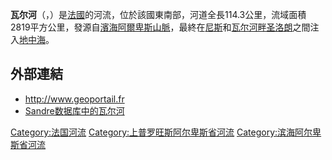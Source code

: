 {{noteTA
|G1=法国地名
|G2=单位
}}
{{Infobox river
| name                = 瓦尔河
| native_name         = Var
| image               = Vallée du Var à Nice.jpg
| image_size          = 
| image_caption       = 流经[[尼斯|尼斯]]和[[瓦尔河畔圣洛朗|瓦尔河畔圣洛朗]]的瓦尔河
| map                 = Var (fleuve).png
| map_caption         = 瓦尔河流域图
| source1_location    = [[昂特罗讷|昂特罗讷]]
| source1_coordinates = {{coord|44|14|18|N|6|45|06|E}}
| source1_elevation   = 1790米
| mouth_location      = [[尼斯|尼斯]]和[[瓦尔河畔圣洛朗|瓦尔河畔圣洛朗]]之间
| mouth_coordinates   = {{coord|43|39|17|N|7|11|58|E}}
| mouth_elevation     = 0米
| progression         = 
| subdivision_type1   = [[世界政區索引|国家]]
| subdivision_name1   = {{FR}}
| length              = {{convert|114.3|km|mi|abbr=on}}
| discharge1_avg      = {{convert|49.4|m3/s|cuft/s|abbr=on}}
| basin_size          = {{convert|2819|km2|mi2|abbr=on}}
}}

'''瓦尔河'''（{{lang-fr|Var}}，{{IPA-fr|vaʁ|-|Fr-Paris--Var.ogg}}）是[[法國|法國]]的河流，位於該國東南部，河道全長114.3公里，流域面積2819平方公里，發源自[[濱海阿爾卑斯山脈|濱海阿爾卑斯山脈]]，最終在[[尼斯|尼斯]]和[[瓦尔河畔圣洛朗|瓦尔河畔圣洛朗]]之間注入[[地中海|地中海]]。

==外部連結==
*http://www.geoportail.fr {{Wayback|url=http://www.geoportail.fr/ |date=20101215171356 }}
*[http://sandre.eaufrance.fr/app/chainage/courdo/htm/Y6--0200.php?cg=Y6--0200 Sandre数据库中的瓦尔河]

{{Authority control}}
{{DEFAULTSORT:Var}}
[[Category:法国河流|Category:法国河流]]
[[Category:上普罗旺斯阿尔卑斯省河流|Category:上普罗旺斯阿尔卑斯省河流]]
[[Category:滨海阿尔卑斯省河流|Category:滨海阿尔卑斯省河流]]